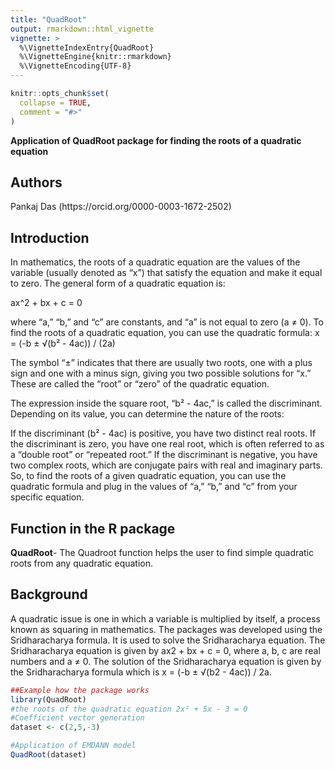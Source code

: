 ---
title: "QuadRoot"
output: rmarkdown::html_vignette
vignette: >
  %\VignetteIndexEntry{QuadRoot}
  %\VignetteEngine{knitr::rmarkdown}
  %\VignetteEncoding{UTF-8}
---

```{r, include = FALSE}
knitr::opts_chunk$set(
  collapse = TRUE,
  comment = "#>"
)
```
**Application of QuadRoot package for finding the roots of a quadratic equation**

## Authors

Pankaj Das (https://orcid.org/0000-0003-1672-2502)



## Introduction

In mathematics, the roots of a quadratic equation are the values of the variable (usually denoted as "x") that satisfy the equation and make it equal to zero. The general form of a quadratic equation is:

ax^2 + bx + c = 0

where "a," "b," and "c" are constants, and "a" is not equal to zero (a ≠ 0). To find the roots of a quadratic equation, you can use the quadratic formula:
x = (-b ± √(b² - 4ac)) / (2a)

The symbol "±" indicates that there are usually two roots, one with a plus sign and one with a minus sign, giving you two possible solutions for "x." These are called the "root" or "zero" of the quadratic equation.

The expression inside the square root, "b² - 4ac," is called the discriminant. Depending on its value, you can determine the nature of the roots:

If the discriminant (b² - 4ac) is positive, you have two distinct real roots.
If the discriminant is zero, you have one real root, which is often referred to as a "double root" or "repeated root."
If the discriminant is negative, you have two complex roots, which are conjugate pairs with real and imaginary parts.
So, to find the roots of a given quadratic equation, you can use the quadratic formula and plug in the values of "a," "b," and "c" from your specific equation.

## Function in the R package

**QuadRoot**- The Quadroot function helps the user to find simple quadratic roots from any quadratic equation.


## Background

A quadratic issue is one in which a variable is multiplied by itself, a process known as squaring in mathematics. The packages was developed using the Sridharacharya formula. It is used to solve the Sridharacharya equation. The Sridharacharya equation is given by ax2 + bx + c = 0, where a, b, c are real numbers and a ≠ 0. The solution of the Sridharacharya equation is given by the Sridharacharya formula which is x = (-b ± √(b2 - 4ac)) / 2a.



```{r setup}
##Example how the package works
library(QuadRoot)
#the roots of the quadratic equation 2x² + 5x - 3 = 0
#Coefficient vector generation
dataset <- c(2,5,-3)

#Application of EMDANN model
QuadRoot(dataset)


```
